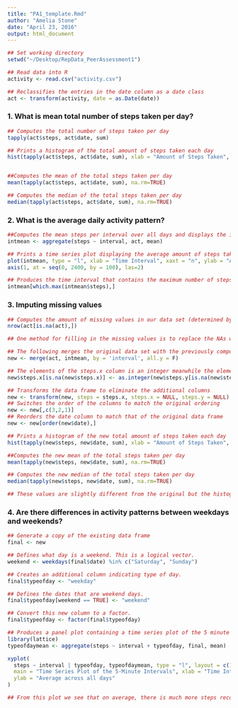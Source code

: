 ```yaml
---
title: "PA1_template.Rmd"
author: "Amelia Stone"
date: "April 23, 2016"
output: html_document
---
```



```r

## Set working directory
setwd("~/Desktop/RepData_PeerAssessment1")

## Read data into R
activity <- read.csv("activity.csv")

## Reclassifies the entries in the date column as a date class
act <- transform(activity, date = as.Date(date))
```

### 1. What is mean total number of steps taken per day?
```r
## Computes the total number of steps taken per day
tapply(act$steps, act$date, sum)

## Prints a histogram of the total amount of steps taken each day
hist(tapply(act$steps, act$date, sum), xlab = "Amount of Steps Taken", main = "Total Number of Steps Taken Each Day")


##Computes the mean of the total steps taken per day
mean(tapply(act$steps, act$date, sum), na.rm=TRUE)

## Computes the median of the total steps taken per day
median(tapply(act$steps, act$date, sum), na.rm=TRUE)

```

### 2. What is the average daily activity pattern?
```r
##Computes the mean steps per interval over all days and displays the info as a data frame
intmean <- aggregate(steps ~ interval, act, mean)

## Prints a time series plot displaying the average amount of steps taken, averaged across all days.
plot(intmean, type = "l", xlab = "Time Interval", xaxt = "n", ylab = "Average across all days", main = "Time Series Plot of 5 minute Intervals")
axis(1, at = seq(0, 2400, by = 100), las=2)

## Produces the time interval that contains the maximum number of steps on average as well as the amount of steps.
intmean[which.max(intmean$steps),]
```

### 3. Imputing missing values
```r
## Computes the amount of missing values in our data set (determined by NAs in the "steps" column).
nrow(act[is.na(act),])

## One method for filling in the missing values is to replace the NAs with the mean of that particular interval from across all days.

## The following merges the original data set with the previously computed mean steps per interval over all days
new <- merge(act, intmean, by = 'interval', all.y = F)

## The elements of the steps.x column is an integer meanwhile the elements in steps.y is numeric. The following converts the steps.y into an integer vector and converts the NA values to the relevant averages.
new$steps.x[is.na(new$steps.x)] <- as.integer(new$steps.y[is.na(new$steps.x)])

## Transforms the data frame to eliminate the additional columns
new <- transform(new, steps = steps.x, steps.x = NULL, steps.y = NULL)
## Switches the order of the columns to match the original ordering
new <- new[,c(3,2,1)]
## Reorders the date column to match that of the original data frame
new <- new[order(new$date),]

## Prints a histogram of the new total amount of steps taken each day
hist(tapply(new$steps, new$date, sum), xlab = "Amount of Steps Taken", main = "Total Number of Steps Taken Each Day")

##Computes the new mean of the total steps taken per day
mean(tapply(new$steps, new$date, sum), na.rm=TRUE)

## Computes the new median of the total steps taken per day
median(tapply(new$steps, new$date, sum), na.rm=TRUE)

## These values are slightly different from the original but the histogram for the most part looks identical. Inputting the average may have slightly changed the exact values of the mean and median but did not impact the overall distribution.
```

### 4. Are there differences in activity patterns between weekdays and weekends?
```r
## Generate a copy of the existing data frame
final <- new

## Defines what day is a weekend. This is a logical vector.
weekend <- weekdays(final$date) %in% c("Saturday", "Sunday")

## Creates an additional column indicating type of day.
final$typeofday <- "weekday"

## Defines the dates that are weekend days.
final$typeofday[weekend == TRUE] <- "weekend"

## Convert this new column to a factor.
final$typeofday <- factor(final$typeofday)

## Produces a panel plot containing a time series plot of the 5 minute intervals.
library(lattice)
typeofdaymean <- aggregate(steps ~ interval + typeofday, final, mean)

xyplot(
  steps ~ interval | typeofday, typeofdaymean, type = "l", layout = c(1,2),
  main = "Time Series Plot of the 5-Minute Intervals", xlab = "Time Interval",
  ylab = "Average across all days"
)

## From this plot we see that on average, there is much more steps recorded and for longer durations during the weekend days compared to the weekday days. 
```


